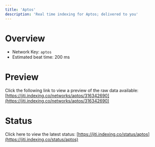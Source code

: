 ```yaml
---
title: 'Aptos'
description: 'Real time indexing for Aptos; delivered to you'
---
```


# Overview
- Network Key: `aptos`
- Estimated beat time: 200 ms

# Preview
Click the following link to view a preview of the raw data available: [https://jiti.indexing.co/networks/aptos/316342690](https://jiti.indexing.co/networks/aptos/316342690)

# Status
Click here to view the latest status: [https://jiti.indexing.co/status/aptos](https://jiti.indexing.co/status/aptos)

